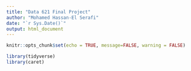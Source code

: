 ```yaml
---
title: "Data 621 Final Project"
author: "Mohamed Hassan-El Serafi"
date: "`r Sys.Date()`"
output: html_document
---
```


```r
knitr::opts_chunk$set(echo = TRUE, message=FALSE, warning = FALSE)
```

```r
library(tidyverse)
library(caret)
```

